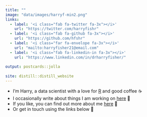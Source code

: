 ```yaml
---
title: ""
image: "data/images/harryf-min2.png"
links:
  - label: '<i class="fab fa-twitter fa-3x"></i>'
    url: "https://twitter.com/harryfishr"
  - label: '<i class="fab fa-github fa-3x"></i>'
    url: "https://github.com/hfshr"
  - label: '<i class="far fa-envelope fa-3x"></i>'
    url: "mailto:harryfisher21@email.com"
  - label: '<i class="fab fa-linkedin-in fa-3x"></i>'
    url: "https://www.linkedin.com/in/drharryfisher/"
    
output: postcards::jolla
  
site: distill::distill_website
---
```


* I'm Harry, a data scientist with a love for <a href = "https://www.r-project.org/">R</a> and good coffee ☕
* I occasionally write about things I am working on <a href = "blog.html">here</a> 📝
* If you like, you can find out more about me <a href = "about.html">here</a> 🙋
* Or get in touch using the links below 📩